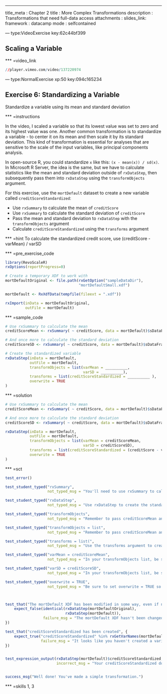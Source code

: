 ---
title_meta  : Chapter 2
title       : More Complex Transformations
description : Transformations that need full-data access
attachments :
 slides_link: 
framework   : datacamp
mode        : selfcontained


--- type:VideoExercise key:62c44bf399

## Scaling a Variable 

*** =video_link

```r
//player.vimeo.com/video/137220974
```


--- type:NormalExercise xp:50 key:094c165234

## Exercise 6: Standardizing a Variable
  
Standardize a variable using its mean and standard deviation

*** =instructions

In the video, I scaled a variable so that its lowest value was set to zero
and its highest value was one. Another common transformation is to standardize
a variable - to center it on its mean and then scale it by its standard deviation. This kind of transformation is essential for analyses that are
sensitive to the scale of the input variables, like principal components 
analysis.

In open-source R, you could standardize `x` like this: `(x - mean(x)) / sd(x)`.
In Microsoft R Server, the idea is the same, but we have to calculate
statistics like the mean and standard deviation outside of `rxDataStep`,
then subsequently pass them into `rxDataStep` using the `transformObjects`
argument.

For this exercise, use the `mortDefault` dataset to create a new variable called
`creditScoreStandardized`:

 - Use `rxSummary` to calculate the mean of `creditScore`
 - Use `rxSummary` to calculate the standard deviation of `creditScore`
 - Pass the mean and standard deviation to `rxDataStep` with the `transformObjects` argument
 - Calculate `creditScoreStandardized` using the `transforms` argument


*** =hint
To calculate the standardized credit score, use 
    (creditScore - varMean) /
    varSD


*** =pre_exercise_code
```r
library(RevoScaleR)
rxOptions(reportProgress=0)

# Create a temporary XDF to work with
mortDefaultOriginal <- file.path(rxGetOption("sampleDataDir"),
                                 "mortDefaultSmall.xdf")

mortDefault <- RxXdfData(tempfile(fileext = ".xdf"))

rxImport(inData = mortDefaultOriginal,
         outFile = mortDefault)

```


*** =sample_code

```r

# Use rxSummary to calculate the mean
creditScoreMean <- rxSummary( ~ creditScore, data = mortDefault)$sDataFrame$Mean

# And once more to calculate the standard deviation
creditScoreSD <- rxSummary( ~ creditScore, data = mortDefault)$sDataFrame$StdDev

# Create the standardized variable
rxDataStep(inData = mortDefault,
           outFile = mortDefault,
           transformObjects = list(varMean = __________,
                                   varSD = __________),
           transforms = list(creditScoreStandardized = __________ ), 
           overwrite = TRUE
)

```

*** =solution

```r

# Use rxSummary to calculate the mean
creditScoreMean <- rxSummary( ~ creditScore, data = mortDefault)$sDataFrame$Mean

# And once more to calculate the standard deviation
creditScoreSD <- rxSummary( ~ creditScore, data = mortDefault)$sDataFrame$StdDev

rxDataStep(inData = mortDefault,
           outFile = mortDefault,
           transformObjects = list(varMean = creditScoreMean,
                                   varSD = creditScoreSD),
           transforms = list(creditScoreStandardized = (creditScore - varMean) / varSD),
           overwrite = TRUE
)

```


*** =sct

```r
test_error()

test_student_typed("rxSummary",
                   not_typed_msg = "You'll need to use rxSummary to calculate the mean and standard deviation of creditScore.")

test_student_typed("rxDataStep",
                   not_typed_msg = "Use rxDataStep to create the standardized credit score on mortDefault.")

test_student_typed("transformObjects",
                   not_typed_msg = "Remember to pass creditScoreMean and creditScoreSD to rxDataStep using the transformObjects argument.")

test_student_typed("transformObjects = list",
                   not_typed_msg = "Remember to pass creditScoreMean and creditScoreSD to transformObjects inside of a list().")

test_student_typed("transforms = list(",
                   not_typed_msg = "Use the transforms argument to create the scald credit score.")

test_student_typed("varMean = creditScoreMean",
                   not_typed_msg = "In your transformObjects list, be sure to pass creditScoreMean with the name 'varMean', like this: varMean = creditScoreMean.")

test_student_typed("varSD = creditScoreSD",
                   not_typed_msg = "In your transformObjects list, be sure to pass creditScoreSD with the name 'varSD', like this: varSD = creditScoreSD.")

test_student_typed("overwrite = TRUE",
                   not_typed_msg = "Be sure to set overwrite = TRUE so that your changes are written to the XDF.")



test_that("The mortDefault XDF has been modified in some way, even if not totally correct", {
    expect_false(identical(rxDataStep(mortDefaultOriginal), 
                           rxDataStep(mortDefault)),
                 failure_msg = "The mortDefault XDF hasn't been changed - be sure to set 'overwrite = TRUE'.")
})

test_that("creditScoreStandardized has been created", {
    expect_true("creditScoreStandardized" %in% rxGetVarNames(mortDefault),
                failure_msg = "It looks like you haven't created a variable called 'creditScoreStandardized' on the mortDefault dataset. Try rxGetVarInfo(mortDefault) to see what variables exist on the dataset.")
})


test_expression_output(rxDataStep(mortDefault)$creditScoreStandardized,
                       incorrect_msg = "Your creditScoreStandardized doesn't have the expected values - check your code and try again.")


success_msg("Well done! You've made a simple transformation.")

```

*** =skills
1, 3
